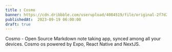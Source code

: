 ```yaml
---
title : Cosmo
banner: https://cdn.dribbble.com/userupload/4084519/file/original-2f7d2700874c51f1984145a246abf213.png?resize=1024x768
publishedAt:  2023-09-19 06:00:00
draft: true
---
```

<ProjectInfo
github="https://github.com/hosenur/cosmo"
status={0}
/>
Cosmo - Open Source Markdown note taking app, synced among all your devices. Cosmo os powered by Expo, React Native and NextJS.